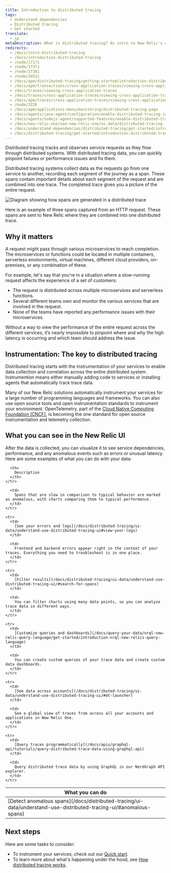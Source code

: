 ```yaml
---
title: Introduction to distributed tracing
tags:
  - Understand dependencies
  - Distributed tracing
  - Get started
translate:
  - jp
metaDescription: What is distributed tracing? An intro to New Relic's distributed tracing feature.
redirects:
  - /docs/intro-distributed-tracing
  - /docs/introduction-distributed-tracing
  - /node/17171
  - /node/17371
  - /node/17381
  - /node/34511
  - /docs/apm/distributed-tracing/getting-started/introduction-distributed-tracing
  - /docs/apm/transactions/cross-application-traces/viewing-cross-application-traces
  - /docs/traces/viewing-cross-application-traces
  - /docs/traces/cross-application-traces/viewing-cross-application-traces
  - /docs/apm/traces/cross-application-traces/viewing-cross-application-traces
  - /node/3226
  - /docs/apm/applications-menu/monitoring/distributed-tracing-page
  - /docs/agents/java-agent/configuration/enable-distributed-tracing-java-agent
  - /docs/agents/nodejs-agent/supported-features/enable-distributed-tracing-nodejs-agent
  - /docs/new-relic-one/use-new-relic-one/ui-data/distributed-tracing
  - /docs/understand-dependencies/distributed-tracing/get-started/introduction-distributed-tracing
  - /docs/distributed-tracing/get-started/introduction-distributed-tracing
---
```

Distributed tracing tracks and observes service requests as they flow through distributed systems. With distributed tracing data, you can quickly pinpoint failures or performance issues and fix them.

Distributed tracing systems collect data as the requests go from one service to another, recording each segment of the journey as a span. These spans contain important details about each segment of the request and are combined into one trace. The completed trace gives you a picture of the entire request.

  ![Diagram showing how spans are generated in a distributed trace](./images/span_diagram_colored.svg "Diagram showing how spans are generated in a distributed trace")

  <figcaption>
    Here is an example of three spans captured from an HTTP request. These spans are sent to New Relic where they are combined into one distributed trace.
  </figcaption>

## Why it matters

A request might pass through various microservices to reach completion. The microservices or functions could be located in multiple containers, serverless environments, virtual machines, different cloud providers, on-premises, or any combination of these.

For example, let's say that you're in a situation where a slow-running request affects the experience of a set of customers:

* The request is distributed across multiple microservices and serverless functions. 
* Several different teams own and monitor the various services that are involved in the request.
* None of the teams have reported any performance issues with their microservices. 

Without a way to view the performance of the entire request across the different services, it’s nearly impossible to pinpoint where and why the high latency is occurring and which team should address the issue. 

## Instrumentation: The key to distributed tracing

Distributed tracing starts with the instrumentation of your services to enable data collection and correlation across the entire distributed system. Instrumention means either manually adding code to services or installing agents that automatically track trace data. 

Many of our New Relic solutions automatically instrument your services for a large number of programming languages and frameworks. You can also use open source tools and open instrumentation standards to instrument your environment. OpenTelemetry, part of the [Cloud Native Computing Foundation (CNCF)](https://www.cncf.io/), is becoming the one standard for open source instrumentation and telemetry collection. 

## What you can see in the New Relic UI

After the data is collected, you can visualize it to see service dependencies, performance, and any anomalous events such as errors or unusual latency. Here are some examples of what you can do with your data:

<table>
  <thead>
    <tr>
      <th style={{ width: "250px" }}>
        What you can do
      </th>

      <th>
        Description
      </th>
    </tr>
  </thead>

  <tbody>
    <tr>
      <td>
        [Detect anomalous spans](/docs/distributed-tracing/ui-data/understand-use-distributed-tracing-ui/#anomalous-spans)
      </td>

      <td>
        Spans that are slow in comparison to typical behavior are marked as anomalous, with charts comparing them to typical performance.
      </td>
    </tr>

    <tr>
      <td>
        [See your errors and logs](/docs/distributed-tracing/ui-data/understand-use-distributed-tracing-ui#view-your-logs)
      </td>

      <td>
        Frontend and backend errors appear right in the context of your traces. Everything you need to troubleshoot is in one place.
      </td>
    </tr>

    <tr>
      <td>
        [Filter results](/docs/distributed-tracing/ui-data/understand-use-distributed-tracing-ui/#search-for-spans)
      </td>

      <td>
        You can filter charts using many data points, so you can analyze trace data in different ways.
      </td>
    </tr>

    <tr>
      <td>
        [Customize queries and dashboards](/docs/query-your-data/nrql-new-relic-query-language/get-started/introduction-nrql-new-relics-query-language)
      </td>

      <td>
        You can create custom queries of your trace data and create custom data dashboards.
      </td>
    </tr>

    <tr>
      <td>
        [See data across accounts](/docs/distributed-tracing/ui-data/understand-use-distributed-tracing-ui/#dt-launcher)
      </td>

      <td>
        See a global view of traces from across all your accounts and applications in New Relic One.
      </td>
    </tr>

    <tr>
      <td>
        [Query traces programmatically](/docs/apis/graphql-api/tutorials/query-distributed-trace-data-using-graphql-api)
      </td>

      <td>
        Query distributed trace data by using GraphQL in our NerdGraph API explorer.
      </td>
    </tr>
  </tbody>
</table>

## Next steps

Here are some tasks to consider:

* To instrument your services, check out our [Quick start](/docs/distributed-tracing/enable-configure/quick-start).
* To learn more about what's happening under the hood, see [How distributed tracing works](/docs/distributed-tracing/concepts/how-new-relic-distributed-tracing-works).
